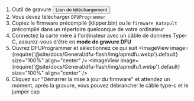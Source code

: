 1. Outil de gravure <Button variant="contained" disableElevation href="https://mellow-next.klipper.cn/docs/ResDownload/auxiliary_software/">Lien de téléchargement</Button>
2. Vous devez télécharger `DFUProgrammer`
3. Copiez le firmware précompilé (klipper.bin) ou le `firmware Katapult` précompilé dans un répertoire quelconque de votre ordinateur
4. Connectez la carte mère à l'ordinateur avec un câble de données Type-C, assurez-vous d'être en **mode de gravure DFU**
5. Ouvrez DFUProgrammer et sélectionnez ce qui suit
    <ImageView image={require('@site/docs/General/dfu-flash/img/apmdfu.webp').default} size="100%" align="center" />
    <ImageView image={require('@site/docs/General/dfu-flash/img/apmdfu1.webp').default} size="100%" align="center" />
6. Cliquez sur "Démarrer la mise à jour du firmware" et attendez un moment, après la gravure, vous pouvez débrancher le câble type-c et le jumper cap

